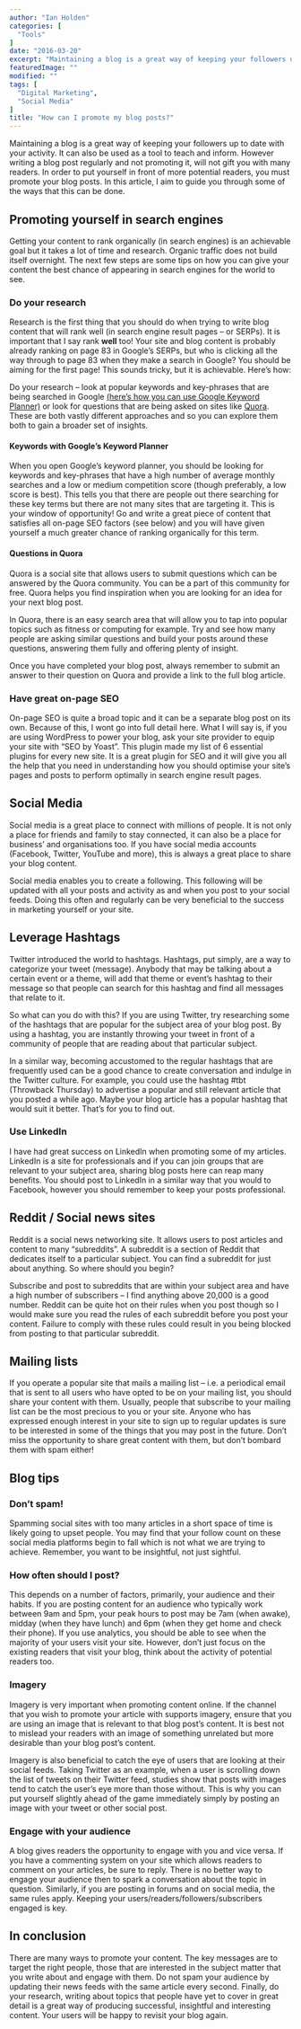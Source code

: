 ```yaml
---
author: "Ian Holden"
categories: [
  "Tools"
]
date: "2016-03-20"
excerpt: "Maintaining a blog is a great way of keeping your followers up to date with your activity. It can also be used as a tool to teach and inform. However writing a blog post regularly and not promoting it, will not gift you with many readers. In this article, I aim to guide you through some of the ways that you can promote your blog posts."
featuredImage: ""
modified: ""
tags: [
  "Digital Marketing",
  "Social Media"
]
title: "How can I promote my blog posts?"
---
```


Maintaining a blog is a great way of keeping your followers up to date with your activity. It can also be used as a tool to teach and inform. However writing a blog post regularly and not promoting it, will not gift you with many readers. In order to put yourself in front of more potential readers, you must promote your blog posts. In this article, I aim to guide you through some of the ways that this can be done.

## Promoting yourself in search engines

Getting your content to rank organically (in search engines) is an achievable goal but it takes a lot of time and research. Organic traffic does not build itself overnight. The next few steps are some tips on how you can give your content the best chance of appearing in search engines for the world to see.

### Do your research

Research is the first thing that you should do when trying to write blog content that will rank well (in search engine result pages – or SERPs). It is important that I say rank **well** too! Your site and blog content is probably already ranking on page 83 in Google’s SERPs, but who is clicking all the way through to page 83 when they make a search in Google? You should be aiming for the first page! This sounds tricky, but it is achievable. Here’s how:

Do your research – look at popular keywords and key-phrases that are being searched in Google [(here’s how you can use Google Keyword Planner)](https://support.google.com/adwords/answer/2999770?hl=en-GB) or look for questions that are being asked on sites like [Quora](https://www.quora.com/). These are both vastly different approaches and so you can explore them both to gain a broader set of insights.

#### Keywords with Google’s Keyword Planner

When you open Google’s keyword planner, you should be looking for keywords and key-phrases that have a high number of average monthly searches and a low or medium competition score (though preferably, a low score is best). This tells you that there are people out there searching for these key terms but there are not many sites that are targeting it. This is your window of opportunity! Go and write a great piece of content that satisfies all on-page SEO factors (see below) and you will have given yourself a much greater chance of ranking organically for this term.

#### Questions in Quora

Quora is a social site that allows users to submit questions which can be answered by the Quora community. You can be a part of this community for free. Quora helps you find inspiration when you are looking for an idea for your next blog post.

In Quora, there is an easy search area that will allow you to tap into popular topics such as fitness or computing for example. Try and see how many people are asking similar questions and build your posts around these questions, answering them fully and offering plenty of insight.

Once you have completed your blog post, always remember to submit an answer to their question on Quora and provide a link to the full blog article.

### Have great on-page SEO

On-page SEO is quite a broad topic and it can be a separate blog post on its own. Because of this, I wont go into full detail here. What I will say is, if you are using WordPress to power your blog, ask your site provider to equip your site with “SEO by Yoast”. This plugin made my list of <Link to="/blog/essential-plugins-for-every-new-wordpress-project">6 essential plugins for every new site</Link>. It is a great plugin for SEO and it will give you all the help that you need in understanding how you should optimise your site’s pages and posts to perform optimally in search engine result pages.

## Social Media

Social media is a great place to connect with millions of people. It is not only a place for friends and family to stay connected, it can also be a place for business’ and organisations too. If you have social media accounts (Facebook, Twitter, YouTube and more), this is always a great place to share your blog content.

Social media enables you to create a following. This following will be updated with all your posts and activity as and when you post to your social feeds. Doing this often and regularly can be very beneficial to the success in marketing yourself or your site.

## Leverage Hashtags

Twitter introduced the world to hashtags. Hashtags, put simply, are a way to categorize your tweet (message). Anybody that may be talking about a certain event or a theme, will add that theme or event’s hashtag to their message so that people can search for this hashtag and find all messages that relate to it.

So what can you do with this? If you are using Twitter, try researching some of the hashtags that are popular for the subject area of your blog post. By using a hashtag, you are instantly throwing your tweet in front of a community of people that are reading about that particular subject.

In a similar way, becoming accustomed to the regular hashtags that are frequently used can be a good chance to create conversation and indulge in the Twitter culture. For example, you could use the hashtag #tbt (Throwback Thursday) to advertise a popular and still relevant article that you posted a while ago. Maybe your blog article has a popular hashtag that would suit it better. That’s for you to find out.

### Use LinkedIn

I have had great success on LinkedIn when promoting some of my articles. LinkedIn is a site for professionals and if you can join groups that are relevant to your subject area, sharing blog posts here can reap many benefits. You should post to LinkedIn in a similar way that you would to Facebook, however you should remember to keep your posts professional.

## Reddit / Social news sites

Reddit is a social news networking site. It allows users to post articles and content to many “subreddits”. A subreddit is a section of Reddit that dedicates itself to a particular subject. You can find a subreddit for just about anything. So where should you begin?

Subscribe and post to subreddits that are within your subject area and have a high number of subscribers – I find anything above 20,000 is a good number. Reddit can be quite hot on their rules when you post though so I would make sure you read the rules of each subreddit before you post your content. Failure to comply with these rules could result in you being blocked from posting to that particular subreddit.

## Mailing lists

If you operate a popular site that mails a mailing list – i.e. a periodical email that is sent to all users who have opted to be on your mailing list, you should share your content with them. Usually, people that subscribe to your mailing list can be the most precious to you or your site. Anyone who has expressed enough interest in your site to sign up to regular updates is sure to be interested in some of the things that you may post in the future. Don’t miss the opportunity to share great content with them, but don’t bombard them with spam either!

## Blog tips

### Don’t spam!

Spamming social sites with too many articles in a short space of time is likely going to upset people. You may find that your follow count on these social media platforms begin to fall which is not what we are trying to achieve. Remember, you want to be insightful, not just sightful.

### How often should I post?
This depends on a number of factors, primarily, your audience and their habits. If you are posting content for an audience who typically work between 9am and 5pm, your peak hours to post may be 7am (when awake), midday (when they have lunch) and 6pm (when they get home and check their phone). If you use analytics, you should be able to see when the majority of your users visit your site. However, don’t just focus on the existing readers that visit your blog, think about the activity of potential readers too.

### Imagery

Imagery is very important when promoting content online. If the channel that you wish to promote your article with supports imagery, ensure that you are using an image that is relevant to that blog post’s content. It is best not to mislead your readers with an image of something unrelated but more desirable than your blog post’s content.

Imagery is also beneficial to catch the eye of users that are looking at their social feeds. Taking Twitter as an example, when a user is scrolling down the list of tweets on their Twitter feed, studies show that posts with images tend to catch the user’s eye more than those without. This is why you can put yourself slightly ahead of the game immediately simply by posting an image with your tweet or other social post.

### Engage with your audience

A blog gives readers the opportunity to engage with you and vice versa. If you have a commenting system on your site which allows readers to comment on your articles, be sure to reply. There is no better way to engage your audience then to spark a conversation about the topic in question. Similarly, if you are posting in forums and on social media, the same rules apply. Keeping your users/readers/followers/subscribers engaged is key.

## In conclusion

There are many ways to promote your content. The key messages are to target the right people, those that are interested in the subject matter that you write about and engage with them. Do not spam your audience by updating their news feeds with the same article every second. Finally, do your research, writing about topics that people have yet to cover in great detail is a great way of producing successful, insightful and interesting content. Your users will be happy to revisit your blog again.